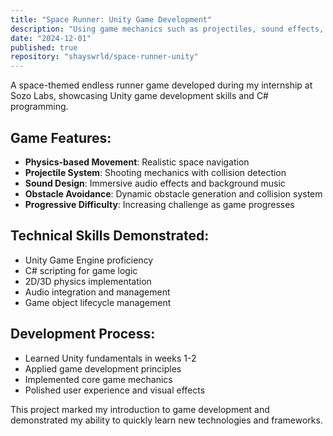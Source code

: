 ```yaml
---
title: "Space Runner: Unity Game Development"
description: "Using game mechanics such as projectiles, sound effects, unity physics - developed a space-themed game with the objective of avoiding obstacles."
date: "2024-12-01"
published: true
repository: "shayswrld/space-runner-unity"
---
```


A space-themed endless runner game developed during my internship at Sozo Labs, showcasing Unity game development skills and C# programming.

## Game Features:
- **Physics-based Movement**: Realistic space navigation
- **Projectile System**: Shooting mechanics with collision detection
- **Sound Design**: Immersive audio effects and background music
- **Obstacle Avoidance**: Dynamic obstacle generation and collision system
- **Progressive Difficulty**: Increasing challenge as game progresses

## Technical Skills Demonstrated:
- Unity Game Engine proficiency
- C# scripting for game logic
- 2D/3D physics implementation
- Audio integration and management
- Game object lifecycle management

## Development Process:
- Learned Unity fundamentals in weeks 1-2
- Applied game development principles
- Implemented core game mechanics
- Polished user experience and visual effects

This project marked my introduction to game development and demonstrated my ability to quickly learn new technologies and frameworks.
